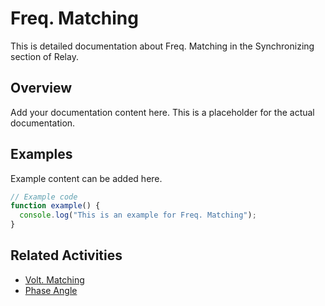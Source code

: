 # Freq. Matching

This is detailed documentation about Freq. Matching in the Synchronizing section of Relay.

## Overview

Add your documentation content here. This is a placeholder for the actual documentation.

## Examples

Example content can be added here.

```typescript
// Example code
function example() {
  console.log("This is an example for Freq. Matching");
}
```

## Related Activities

- [Volt. Matching](/docs/relay/synchronizing/volt-matching)
- [Phase Angle](/docs/relay/synchronizing/phase-angle)
